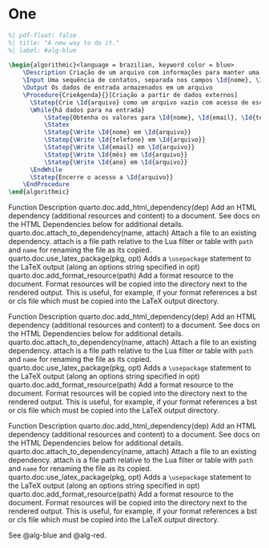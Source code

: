 # One

::: {.callout}
::: {.callout-tip}

```latex {.pseudocode}
%| pdf-float: false
%| title: "A new way to do it."
%| label: #alg-blue
   
\begin{algorithmic}<language = brazilian, keyword color = blue>
    \Description Criação de um arquivo com informações para manter uma agenda simplificada.
    \Input Uma sequência de contatos, separada nos campos \Id{nome}, \Id{email}, \Id{telefone}, \Id{mês} e \Id{ano}
    \Output Os dados de entrada armazenados em um arquivo
    \Procedure{CrieAgenda}{}[Criação a partir de dados externos]
      \Statep{Crie \Id{arquivo} como um arquivo vazio com acesso de escrita}
      \While{há dados para na entrada}
          \Statep{Obtenha os valores para \Id{nome}, \Id{email}, \Id{telefone}, \Id{mês} e \Id{ano}}
          \Statex
          \Statep{\Write \Id{nome} em \Id{arquivo}}
          \Statep{\Write \Id{telefone} em \Id{arquivo}}
          \Statep{\Write \Id{email} em \Id{arquivo}}
          \Statep{\Write \Id{mês} em \Id{arquivo}}
          \Statep{\Write \Id{ano} em \Id{arquivo}}
      \EndWhile
      \Statep{Encerre o acesso a \Id{arquivo}}
    \EndProcedure
\end{algorithmic}
```

:::
:::

Function	Description
quarto.doc.add_html_dependency(dep)	Add an HTML dependency (additional resources and content) to a document. See docs on the HTML Dependencies below for additional details.
quarto.doc.attach_to_dependency(name, attach)	Attach a file to an existing dependency. attach is a file path relative to the Lua filter or table with `path` and `name` for renaming the file as its copied.
quarto.doc.use_latex_package(pkg, opt)	Adds a `\usepackage` statement to the LaTeX output (along an options string specified in opt)
quarto.doc.add_format_resource(path)	Add a format resource to the document. Format resources will be copied into the directory next to the rendered output. This is useful, for example, if your format references a bst or cls file which must be copied into the LaTeX output directory.

Function	Description
quarto.doc.add_html_dependency(dep)	Add an HTML dependency (additional resources and content) to a document. See docs on the HTML Dependencies below for additional details.
quarto.doc.attach_to_dependency(name, attach)	Attach a file to an existing dependency. attach is a file path relative to the Lua filter or table with `path` and `name` for renaming the file as its copied.
quarto.doc.use_latex_package(pkg, opt)	Adds a `\usepackage` statement to the LaTeX output (along an options string specified in opt)
quarto.doc.add_format_resource(path)	Add a format resource to the document. Format resources will be copied into the directory next to the rendered output. This is useful, for example, if your format references a bst or cls file which must be copied into the LaTeX output directory.


Function	Description
quarto.doc.add_html_dependency(dep)	Add an HTML dependency (additional resources and content) to a document. See docs on the HTML Dependencies below for additional details.
quarto.doc.attach_to_dependency(name, attach)	Attach a file to an existing dependency. attach is a file path relative to the Lua filter or table with `path` and `name` for renaming the file as its copied.
quarto.doc.use_latex_package(pkg, opt)	Adds a `\usepackage` statement to the LaTeX output (along an options string specified in opt)
quarto.doc.add_format_resource(path)	Add a format resource to the document. Format resources will be copied into the directory next to the rendered output. This is useful, for example, if your format references a bst or cls file which must be copied into the LaTeX output directory.


See @alg-blue and @alg-red.